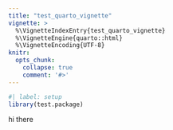 ```yaml
---
title: "test_quarto_vignette"
vignette: >
  %\VignetteIndexEntry{test_quarto_vignette}
  %\VignetteEngine{quarto::html}
  %\VignetteEncoding{UTF-8}
knitr:
  opts_chunk:
    collapse: true
    comment: '#>'
---
```


```r
#| label: setup
library(test.package)
```

hi there
